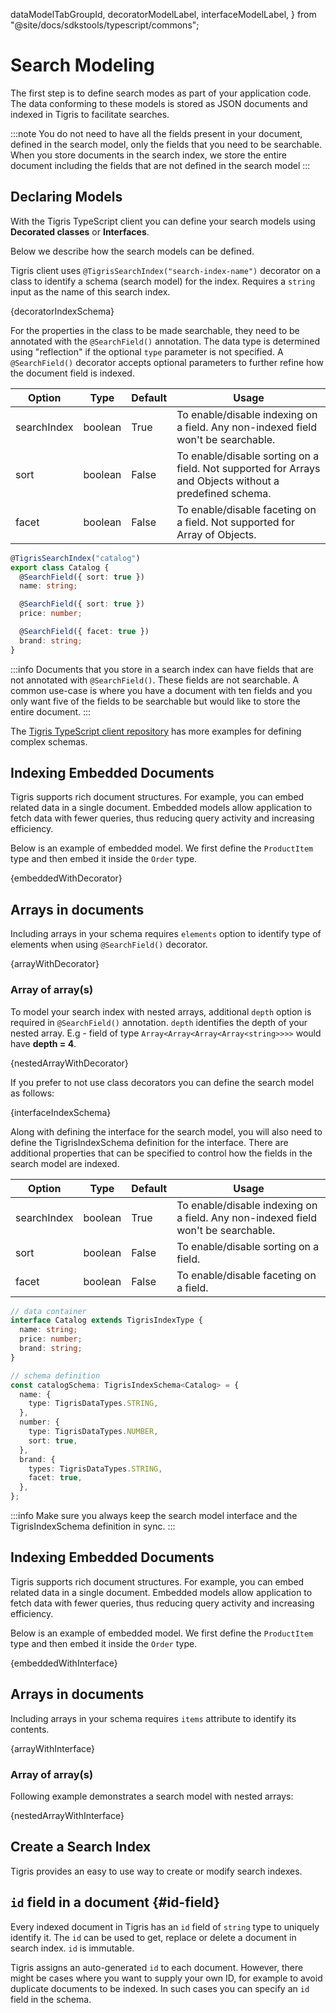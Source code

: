   dataModelTabGroupId,
  decoratorModelLabel,
  interfaceModelLabel,
} from "@site/docs/sdkstools/typescript/commons";

# Search Modeling

The first step is to define search modes as part of your application code. The
data conforming to these models is stored as JSON documents and indexed in Tigris
to facilitate searches.

:::note
You do not need to have all the fields present in your document, defined in the
search model, only the fields that you need to be searchable. When you store
documents in the search index, we store the entire document including the fields
that are not defined in the search model
:::

## Declaring Models

With the Tigris TypeScript client you can define your search models using
**Decorated classes** or **Interfaces**.

Below we describe how the search models can be defined.

<Tabs groupId={dataModelTabGroupId} queryString>
<TabItem value={decoratorModelLabel} label={decoratorModelLabel}>

Tigris client uses `@TigrisSearchIndex("search-index-name")` decorator on a class
to identify a schema (search model) for the index. Requires a `string`
input as the name of this search index.

<CodeBlock language="ts">{decoratorIndexSchema}</CodeBlock>

For the properties in the class to be made searchable, they need to be annotated
with the `@SearchField()` annotation. The data type is determined using
"reflection" if the optional `type` parameter is not specified. A `@SearchField()`
decorator accepts optional parameters to further refine how the document field is indexed.

| Option      | Type    | Default | Usage                                                                                                   |
| ----------- | ------- | ------- | ------------------------------------------------------------------------------------------------------- |
| searchIndex | boolean | True    | To enable/disable indexing on a field. Any non-indexed field won't be searchable.                       |
| sort        | boolean | False   | To enable/disable sorting on a field. Not supported for Arrays and Objects without a predefined schema. |
| facet       | boolean | False   | To enable/disable faceting on a field. Not supported for Array of Objects.                              |

```ts
@TigrisSearchIndex("catalog")
export class Catalog {
  @SearchField({ sort: true })
  name: string;

  @SearchField({ sort: true })
  price: number;

  @SearchField({ facet: true })
  brand: string;
}
```

:::info
Documents that you store in a search index can have fields that are not annotated
with `@SearchField()`. These fields are not searchable. A common use-case is
where you have a document with ten fields and you only want five of the fields
to be searchable but would like to store the entire document.
:::

The [Tigris TypeScript client repository](https://github.com/tigrisdata/tigris-client-ts/tree/main/src/__tests__/fixtures/schema/search)
has more examples for defining complex schemas.

## Indexing Embedded Documents

Tigris supports rich document structures. For example, you can embed related
data in a single document. Embedded models allow application to fetch data with
fewer queries, thus reducing query activity and increasing efficiency.

Below is an example of embedded model. We first define the `ProductItem` type
and then embed it inside the `Order` type.

<CodeBlock language="ts">{embeddedWithDecorator}</CodeBlock>

## Arrays in documents

Including arrays in your schema requires `elements` option to identify type of elements when using
`@SearchField()` decorator.

<CodeBlock language="ts">{arrayWithDecorator}</CodeBlock>

### Array of array(s)

To model your search index with nested arrays, additional `depth` option is required
in `@SearchField()` annotation. `depth` identifies the depth of your nested array. E.g - field of
type `Array<Array<Array<Array<string>>>>` would have **depth = 4**.

<CodeBlock language="ts">{nestedArrayWithDecorator}</CodeBlock>

</TabItem>
<TabItem value={interfaceModelLabel} label={interfaceModelLabel}>

If you prefer to not use class decorators you can define the search model as follows:

<CodeBlock language="ts">{interfaceIndexSchema}</CodeBlock>

Along with defining the interface for the search model, you will also need to
define the TigrisIndexSchema definition for the interface. There are additional
properties that can be specified to control how the fields in the search model
are indexed.

| Option      | Type    | Default | Usage                                                                             |
| ----------- | ------- | ------- | --------------------------------------------------------------------------------- |
| searchIndex | boolean | True    | To enable/disable indexing on a field. Any non-indexed field won't be searchable. |
| sort        | boolean | False   | To enable/disable sorting on a field.                                             |
| facet       | boolean | False   | To enable/disable faceting on a field.                                            |

```ts
// data container
interface Catalog extends TigrisIndexType {
  name: string;
  price: number;
  brand: string;
}

// schema definition
const catalogSchema: TigrisIndexSchema<Catalog> = {
  name: {
    type: TigrisDataTypes.STRING,
  },
  number: {
    type: TigrisDataTypes.NUMBER,
    sort: true,
  },
  brand: {
    types: TigrisDataTypes.STRING,
    facet: true,
  },
};
```

:::info
Make sure you always keep the search model interface and the TigrisIndexSchema
definition in sync.
:::

## Indexing Embedded Documents

Tigris supports rich document structures. For example, you can embed related
data in a single document. Embedded models allow application to fetch data with
fewer queries, thus reducing query activity and increasing efficiency.

Below is an example of embedded model. We first define the `ProductItem` type
and then embed it inside the `Order` type.

<CodeBlock language="ts">{embeddedWithInterface}</CodeBlock>

## Arrays in documents

Including arrays in your schema requires `items` attribute to identify its contents.

<CodeBlock language="ts">{arrayWithInterface}</CodeBlock>

### Array of array(s)

Following example demonstrates a search model with nested arrays:

<CodeBlock language="ts">{nestedArrayWithInterface}</CodeBlock>

</TabItem>
</Tabs>

## Create a Search Index

Tigris provides an easy to use way to create or modify search indexes.

<TSDataModels
  decoratorExample={createWithDecorator}
  interfaceExample={createWithInterface}
/>

## `id` field in a document {#id-field}

Every indexed document in Tigris has an `id` field of `string` type to uniquely
identify it. The `id` can be used to get, replace or delete a document in search
index. `id` is immutable.

Tigris assigns an auto-generated `id` to each document. However, there might be
cases where you want to supply your own ID, for example to avoid duplicate
documents to be indexed. In such cases you can specify an `id` field in the schema.
